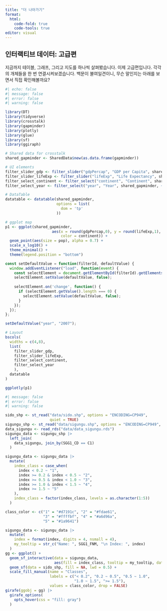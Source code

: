 ```yaml
---
title: "더 나아가기"
format:
  html:
    code-fold: true
    code-tools: true
editor: visual
---
```


## 인터랙티브 데이터: 고급편

지금까지 테이블, 그래프, 그리고 지도를 하나씩 살펴봤습니다. 이제 고급편입니다. 각각의 개체들을 한 번 연결시켜보겠습니다. 백문이 불여일견이니, 무슨 말인지는 아래를 보면서 직접 확인해볼까요?

```r
#| echo: false
#| message: false
#| error: false
#| warning: false

library(DT)
library(tidyverse)
library(crosstalk)
library(gapminder)
library(plotly)
library(glue)
library(sf)
library(ggiraph)

# Shared data for crosstalk
shared_gapminder <- SharedData$new(as.data.frame(gapminder))

# UI elements
filter_slider_gdp <- filter_slider("gdpPercap", "GDP per Capita", shared_gapminder, ~round(gdpPercap, 0), step = 1000)
filter_slider_lifeExp <- filter_slider("lifeExp", "Life Expectancy", shared_gapminder, ~round(lifeExp, 1))
filter_select_continent <- filter_select("continent", "Continent", shared_gapminder, ~continent)
filter_select_year <- filter_select("year", "Year", shared_gapminder, ~year)

# DataTable
datatable <- datatable(shared_gapminder,
                       options = list(
                         dom = 'tp'
                       ))

# ggplot map
p1 <- ggplot(shared_gapminder,
                     aes(x = round(gdpPercap,0), y = round(lifeExp,1),
                         color = continent)) +
  geom_point(aes(size = pop), alpha = 0.7) +
  scale_x_log10() +
  theme_minimal() +
  theme(legend.position = "bottom")
```

```js
const setDefaultValue = function(filterId, defaultValue) {
  window.addEventListener("load", function(event) {
    const selectElement = document.getElementById(filterId).getElementsByClassName("selectized")[0].selectize;
    selectElement.setValue(defaultValue, false);
    
    selectElement.on('change', function() {
      if (selectElement.getValue().length === 0) {
        selectElement.setValue(defaultValue, false);
      }
    });
  });
};

setDefaultValue("year", "2007");
```

```r
# Layout
bscols(
  widths = c(4,8),
  list(
    filter_slider_gdp,
    filter_slider_lifeExp,
    filter_select_continent,
    filter_select_year
    ),
  datatable
)

ggplotly(p1)
```

```r
#| message: false
#| error: false
#| warning: false

sido_shp <- st_read("data/sido.shp", options = "ENCODING=CP949",
                    quiet = TRUE)
sigungu_shp <- st_read("data/sigungu.shp", options = "ENCODING=CP949", quiet = TRUE)
data_sigungu <- read_rds("data/data_sigungu.rds")
sigungu_data <- sigungu_shp |> 
  left_join(
    data_sigungu, join_by(SGG1_CD == C1)
  )

sigungu_data <- sigungu_data |> 
  mutate(
    index_class = case_when(
      index < 0.2 ~ "1",
      index >= 0.2 & index < 0.5 ~ "2",
      index >= 0.5 & index < 1.0 ~ "3",
      index >= 1.0 & index < 1.5 ~ "4",
      index >= 1.5 ~ "5"
    ),
    index_class = factor(index_class, levels = as.character(1:5))
  )

class_color <- c("1" = "#d7191c", "2" = "#fdae61",
                 "3" = "#ffffbf", "4" = "#a6d96a", 
                 "5" = "#1a9641")
```

```r
sigungu_data <- sigungu_data |> 
  mutate(
    index = format(index, digits = 4, nsmall = 4),
    my_tooltip = str_c("Name: ", SGG1_FNM, "\n Index: ", index)
  )
gg <- ggplot() +
  geom_sf_interactive(data = sigungu_data, 
                      aes(fill = index_class, tooltip = my_tooltip, data_id = SGG1_FNM), show.legend = TRUE) +
  geom_sf(data = sido_shp, fill = NA, lwd = 0.5) +
  scale_fill_manual(name = "Classes", 
                    labels = c("< 0.2", "0.2 ~ 0.5", "0.5 ~ 1.0", 
                               "1.0 ~ 1.5", ">= 1.5"), 
                    values = class_color, drop = FALSE) 
girafe(ggobj = gg) |> 
  girafe_options(
    opts_hover(css = "fill: gray")
  )
```
